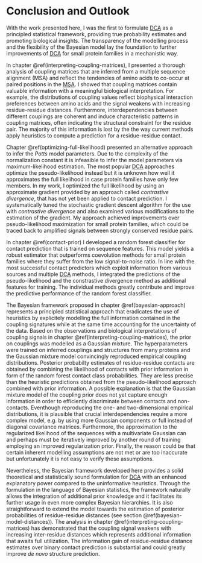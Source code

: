 # Conclusion and Outlook

With the work presented here, I was the first to formulate [DCA](#abbrev) as a principled statistical framework, providing true probability estimates and promoting biological insights.
The transparency of the modelling process and the flexibility of the Bayesian model lay the foundation to further improvements of [DCA](#abbrev) for small protein families in a mechanistic way.

In chapter \@ref(interpreting-coupling-matrices), I presented a thorough analysis of coupling matrices that are inferred from a multiple sequence alignment (MSA) and reflect the tendencies of amino acids to co-occur at paired positions in the [MSA](#abbrev).
I showed that coupling matrices contain valuable information with a meaningful biological interpretation.
For example, the distributions of coupling values reflect biophysical interaction preferences between amino acids and the signal weakens with increasing residue-residue distances. 
Furthermore, interdependencies between different couplings are coherent and induce characteristic patterns in coupling matrices, often indicating the structural constraint for the residue pair.
The majority of this information is lost by the the way current methods apply heuristics to compute a prediction for a residue-residue contact.

Chapter \@ref(optimizing-full-likelihood) presented an alternative approach to infer the *Potts* model parameters.
Due to the complexity of the normalization constant it is infeasible to infer the model parameters via maximum-likelihood estimation. 
The most popular [DCA](#abbrev) approaches optimize the pseudo-likelihood instead but it is unknown how well it approximates the full likelihood in case protein families have only few members.
In my work, I optimized the full likelihood by using an approximate gradient provided by an approach called *contrastive divergence*, that has not yet been applied to contact prediction.
I systematically tuned the stochastic gradient descent algorithm for the use with *contrastive divergence* and also examined various modifications to the estimation of the gradient.
My approach achieved improvements over pseudo-likelihood maximization for small protein families, which could be traced back to amplified signals between strongly conserved residue pairs.

In chapter \@ref(contact-prior) I developed a random forest classifier for contact prediction that is trained on sequence features.
This model yields a robust estimator that outperforms coevolution methods for small protein families where they suffer from the low signal-to-noise ratio.
In line with the most successful contact predictors which exploit information from various sources and multiple [DCA](#abbrev) methods, I integrated the predictions of the pseudo-likelihood and the constrastive divergence method as additional features for training.
The individual methods greatly contribute and improve the predictive performance of the random forest classifier.

The Bayesian framework proposed in chapter \@ref(bayesian-approach) represents a principled statistical approach that eradicates the use of heuristics by explicitely modelling the full information contained in the coupling signatures while at the same time accounting for the uncertainty of the data.
Based on the observations and biological interpretations of coupling signals in chapter \@ref(interpreting-coupling-matrices), the prior on couplings was modelled as a Gaussian mixture.
The hyperparameters were trained on inferred couplings and structures from many proteins and the Gaussian mixture model convincingly reproduced empirical coupling distributions.
Posterior probabilty estimates of residue-residue contacts are obtained by combining the likelihood of contacts with prior information in form of the random forest contact class probabilities.
They are less precise than the heuristic predictions obtained from the pseudo-likelihood approach combined with prior information.
A possible explanation is that the Gaussian mixture model of the coupling prior does not yet capture enough information in order to efficiently discriminate between contacts and non-contacts.
Eventhough reproducing the one- and two-dimensional empirical distributions, it is plausible that crucial interdependencies require a more complex model, e.g. by using more Gaussian components or full instead of diagonal covariance matrices.
Furthermore, the approximation to the regularized likelihood of the sequences with a multivariate Gaussian can and perhaps must be iteratively improved by another round of training employing an improved regularization prior.
Finally, the reason could be that certain inherent modelling assumptions are not met or are too inaccurate but unfortunately it is not easy to verify these assumptions. 

Nevertheless, the Bayesian framework developed here provides a solid theoretical and statistically sound formulation for [DCA](#abbrev) with an enhanced explanatory power compared to the uninformative heuristics. 
Through the formulation in the language of Bayesian statistics, the framework naturally allows the integration of additional prior knowledge and it facilitates its further usage in even more complex Bayesian hierarchies. 
It is also straightforward to extend the model towards the estimation of posterior probabilities of residue-residue distances (see section \@ref(bayesian-model-distances)). 
The analysis in chapter \@ref(interpreting-coupling-matrices) has demonstrated that the coupling signal weakens with increasing inter-residue distances which represents additional information that awaits full utilization.
The information gain of residue-residue distance estimates over binary contact prediction is substantial and could greatly improve *de novo* structure prediction. 



  
  
  